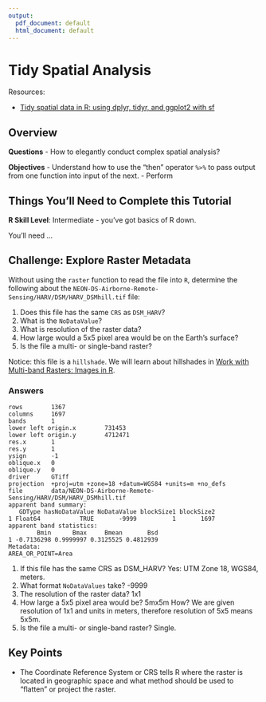 ```yaml
---
output:
  pdf_document: default
  html_document: default
---
```

# Tidy Spatial Analysis {#tidy}

Resources:

- [Tidy spatial data in R: using dplyr, tidyr, and ggplot2 with sf](http://strimas.com/r/tidy-sf/)

## Overview {.objectives}

**Questions**
- How to elegantly conduct complex spatial analysis?

**Objectives**
- Understand how to use the "then" operator `%>%` to pass output from one function into input of the next.
- Perform 


## Things You'll Need to Complete this Tutorial {.prereq}

**R Skill Level**: Intermediate - you've got basics of R down.

You'll need ...


## Challenge: Explore Raster Metadata {.challenge}

Without using the `raster` function to read the file into `R`, determine the following about the  `NEON-DS-Airborne-Remote-Sensing/HARV/DSM/HARV_DSMhill.tif` file:
 
1. Does this file has the same `CRS` as `DSM_HARV`?
2. What is the `NoDataValue`?
3. What is resolution of the raster data?
4. How large would a 5x5 pixel area would be on the Earth's surface?
5. Is the file a multi- or single-band raster?

Notice: this file is a `hillshade`. We will learn about hillshades in
<a href="{{ site.baseurl }}/R/Multi-Band-Rasters-In-R/" target="_blank">  Work with Multi-band Rasters: Images in R</a>.

### Answers {.solution} 

```
rows        1367 
columns     1697 
bands       1 
lower left origin.x        731453 
lower left origin.y        4712471 
res.x       1 
res.y       1 
ysign       -1 
oblique.x   0 
oblique.y   0 
driver      GTiff 
projection  +proj=utm +zone=18 +datum=WGS84 +units=m +no_defs 
file        data/NEON-DS-Airborne-Remote-Sensing/HARV/DSM/HARV_DSMhill.tif 
apparent band summary:
   GDType hasNoDataValue NoDataValue blockSize1 blockSize2
1 Float64           TRUE       -9999          1       1697
apparent band statistics:
        Bmin      Bmax     Bmean       Bsd
1 -0.7136298 0.9999997 0.3125525 0.4812939
Metadata:
AREA_OR_POINT=Area 
```

1. If this file has the same CRS as DSM_HARV?  Yes: UTM Zone 18, WGS84, meters.
2. What format `NoDataValues` take?  -9999
3. The resolution of the raster data? 1x1
4. How large a 5x5 pixel area would be? 5mx5m How? We are given resolution of 1x1 and units in meters, therefore resolution of 5x5 means 5x5m.
5. Is the file a multi- or single-band raster?  Single.

## Key Points {.keypoints}

- The Coordinate Reference System or CRS tells R where the raster is located in geographic space and what method should be used to “flatten” or project the raster.





